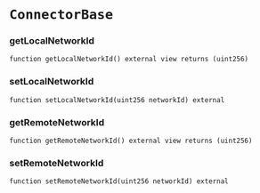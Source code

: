 # `ConnectorBase`

### getLocalNetworkId

```solidity
function getLocalNetworkId() external view returns (uint256)
```

### setLocalNetworkId

```solidity
function setLocalNetworkId(uint256 networkId) external
```

### getRemoteNetworkId

```solidity
function getRemoteNetworkId() external view returns (uint256)
```

### setRemoteNetworkId

```solidity
function setRemoteNetworkId(uint256 networkId) external
```

